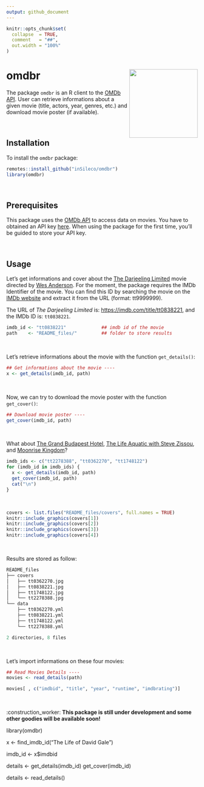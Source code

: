 ```yaml
---
output: github_document
---
```


<!-- README.md is generated from README.Rmd. Please edit that file -->

```r
knitr::opts_chunk$set(
  collapse  = TRUE,
  comment   = "##",
  out.width = "100%"
)
```


omdbr <img src="README_files/ticket.png" height="180" align="right"/>
=======================

<!-- badges: start -->
<!-- badges: end -->

The package `omdbr` is an R client to the [OMDb API](http://www.omdbapi.com).
User can retrieve informations about a given movie (title, actors, year, genres, etc.)
and download movie poster (if available).

<br />

## Installation

To install the `omdbr` package:

```r
remotes::install_github("inSileco/omdbr")
library(omdbr)
```

<br />

## Prerequisites

This package uses the [OMDb API](http://www.omdbapi.com) to access data on movies.
You have to obtained an API key [here](http://www.omdbapi.com/apikey.aspx).
When using the package for the first time, you'll be guided to store your API key.

<br />

## Usage

Let's get informations and cover about the
[The Darjeeling Limited](https://imdb.com/title/tt0838221) movie directed by
[Wes Anderson](https://en.wikipedia.org/wiki/Wes_Anderson). For the moment, the
package requires the IMDb Identifier of the movie. You can find this ID by
searching the movie on the [IMDb website](https://imdb.com) and extract it from
the URL (format: tt9999999).

The URL of _The Darjeeling Limited_ is:
[https://imdb.com/title/tt0838221](https://imdb.com/title/tt0838221), and the
IMDb ID is: `tt0838221`.

```r
imdb_id <- "tt0838221"             ## imdb id of the movie
path    <- "README_files/"         ## folder to store results
```

<br />

Let's retrieve informations about the movie with the function `get_details()`:

```r
## Get informations about the movie ----
x <- get_details(imdb_id, path)
```

<br />

Now, we can try to download the movie poster with the function `get_cover()`:

```r
## Download movie poster ----
get_cover(imdb_id, path)
```


<br />

What about
[The Grand Budapest Hotel](https://imdb.com/title/tt2278388),
[The Life Aquatic with Steve Zissou](https://imdb.com/title/tt0362270), and
[Moonrise Kingdom](https://www.imdb.com/title/tt1748122)?


```r
imdb_ids <- c("tt2278388", "tt0362270", "tt1748122")
for (imdb_id in imdb_ids) {
  x <- get_details(imdb_id, path)
  get_cover(imdb_id, path)
  cat("\n")
}
```

<br />

<p align="center">
```r
covers <- list.files("README_files/covers", full.names = TRUE)
knitr::include_graphics(covers[1])
knitr::include_graphics(covers[2])
knitr::include_graphics(covers[3])
knitr::include_graphics(covers[4])
```
</p>

<br />


Results are stored as follow:

```r
README_files
├── covers
│   ├── tt0362270.jpg
│   ├── tt0838221.jpg
│   ├── tt1748122.jpg
│   └── tt2278388.jpg
└── data
    ├── tt0362270.yml
    ├── tt0838221.yml
    ├── tt1748122.yml
    └── tt2278388.yml

2 directories, 8 files
```

<br />

Let's import informations on these four movies:

```r
## Read Movies Details ----
movies <- read_details(path)

movies[ , c("imdbid", "title", "year", "runtime", "imdbrating")]
```

<br />

:construction_worker: **This package is still under development and some other
goodies will be available soon!**




library(omdbr)

x <- find_imdb_id("The Life of David Gale")

imdb_id <- x$imdbid

details <- get_details(imdb_id)
get_cover(imdb_id)

details <- read_details()
